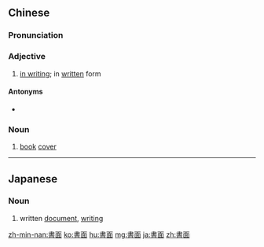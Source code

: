 {{also|书面}}
==Chinese==
{{zh-forms|s=书面}}

===Pronunciation===
{{zh-pron
|m=shūmiàn
|c=syu1 min6-2,syu1 min6
|mn=xm,tw:su-bīn/qz:chir-bīn/zz:si-bīn/xm:su-biān/qz:sir-biān/zz:si-biān
|cat=a,n
}}

===Adjective===
{{zh-adj}}

# [[in writing]]; in [[written]] form

====Antonyms====
* {{zh-l|口頭}}

===Noun===
{{zh-noun}}

# [[book]] [[cover]]

----

==Japanese==
{{ja-kanjitab|しょ|めん|yomi=o}}

===Noun===
{{ja-noun|しょめん}}

# written [[document]], [[writing]]
#: {{ja-usex|'''書面'''で連絡します。|'''しょめん''' で れんらく します。|We will let you know in writing.}}

[[zh-min-nan:書面]]
[[ko:書面]]
[[hu:書面]]
[[mg:書面]]
[[ja:書面]]
[[zh:書面]]